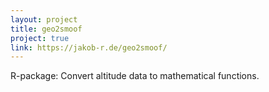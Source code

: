 ```yaml
---
layout: project
title: geo2smoof
project: true
link: https://jakob-r.de/geo2smoof/
---
```

R-package: Convert altitude data to mathematical functions.